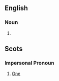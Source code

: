 ==English==

===Noun===
{{en-noun}}

# {{obsolete spelling of|[[body]]}}

==Scots==

===Impersonal Pronoun===
{{infl|sco|pronoun}}

# [[one#Pronoun|One]]